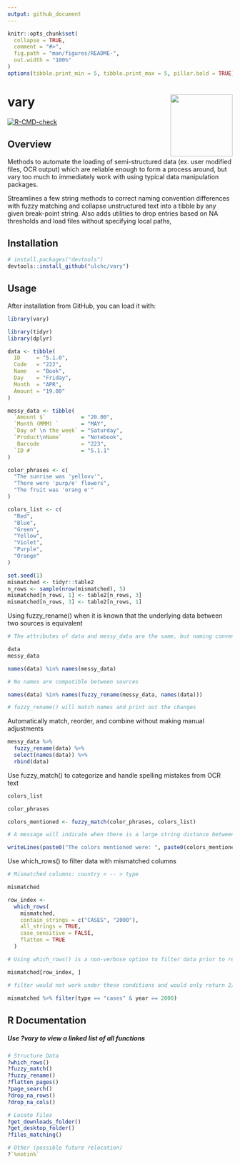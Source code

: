 ```yaml
---
output: github_document
---
```


<!-- README.md is generated from README.Rmd. Please edit that file -->

```r
knitr::opts_chunk$set(
  collapse = TRUE,
  comment = "#>",
  fig.path = "man/figures/README-",
  out.width = "100%"
)
options(tibble.print_min = 5, tibble.print_max = 5, pillar.bold = TRUE)
```

# vary <a href='https://github.com/ulchc/vary'><img src='man/figures/logo.png' align="right" height="139" /></a>
<!-- badges: start -->
[![R-CMD-check](https://github.com/ulchc/vary/actions/workflows/R-CMD-check.yaml/badge.svg)](https://github.com/ulchc/vary/actions/workflows/R-CMD-check.yaml)
<!-- badges: end -->

## Overview
Methods to automate the loading of semi-structured data (ex. user modified files, OCR output) which are reliable enough to form a process around, but vary too much to immediately work with using typical data manipulation packages. 

Streamlines a few string methods to correct naming convention differences with fuzzy matching and collapse unstructured text into a tibble by any given break-point string. Also adds utilities to drop entries based on NA thresholds and load files without specifying local paths, 

## Installation

```r
# install.packages("devtools")
devtools::install_github("ulchc/vary")
```

## Usage

After installation from GitHub, you can load it with:
```r
library(vary)
```

```r
library(tidyr)
library(dplyr)

data <- tibble(
  ID     = "5.1.0",
  Code   = "222",
  Name   = "Book",
  Day    = "Friday",
  Month  = "APR",
  Amount = "19.00"
)

messy_data <- tibble(
  `Amount $`           = "20.00",
  `Month (MMM) `       = "MAY",
  `Day of \n the week` = "Saturday",
  `Product\nName`      = "Notebook",
   Barcode             = "223",
  `ID #`               = "5.1.1"
)

color_phrases <- c(
  "The sunrise was 'yellovv'",
  "There were 'purp/e' flowers",
  "The fruit was 'orang e'"
)

colors_list <- c(
  "Red",
  "Blue",
  "Green",
  "Yellow",
  "Violet",
  "Purple",
  "Orange"
)

set.seed(1)
mismatched <- tidyr::table2
n_rows <- sample(nrow(mismatched), 5)
mismatched[n_rows, 1] <- table2[n_rows, 3]
mismatched[n_rows, 3] <- table2[n_rows, 1]
```

Using fuzzy_rename() when it is known that the underlying data between two sources is equivalent 
```r
# The attributes of data and messy_data are the same, but naming conventions between the sources differ
```

```r
data
messy_data
```

```r
names(data) %in% names(messy_data)

# No names are compatible between sources
```

```r
names(data) %in% names(fuzzy_rename(messy_data, names(data)))

# fuzzy_rename() will match names and print out the changes
```

Automatically match, reorder, and combine without making manual adjustments
```r
messy_data %>%
  fuzzy_rename(data) %>%
  select(names(data)) %>%
  rbind(data)
```

Use fuzzy_match() to categorize and handle spelling mistakes from OCR text
```r
colors_list
```
```r
color_phrases
```

```r
colors_mentioned <- fuzzy_match(color_phrases, colors_list)

# A message will indicate when there is a large string distance between fuzzy matches
```
```r
writeLines(paste0("The colors mentioned were: ", paste0(colors_mentioned, collapse = ", ")))
```

Use which_rows() to filter data with mismatched columns
```r
# Mismatched columns: country < -- > type
```
```r
mismatched
```

```r
row_index <-
  which_rows(
    mismatched,
    contain_strings = c("CASES", "2000"),
    all_strings = TRUE,
    case_sensitive = FALSE,
    flatten = TRUE
  )
```

```r
# Using which_rows() is a non-verbose option to filter data prior to resolving mismatched attributes
```
```r
mismatched[row_index, ]
```

```r
# filter would not work under these conditions and would only return 2/3 of the rows 
```
```r
mismatched %>% filter(type == "cases" & year == 2000)
```

## R Documentation

##### Use ?vary to view a linked list of all functions

```r
# Structure Data
?which_rows()
?fuzzy_match()
?fuzzy_rename()
?flatten_pages()
?page_search()
?drop_na_rows()
?drop_na_cols()

# Locate Files
?get_downloads_folder()
?get_desktop_folder()
?files_matching()

# Other (possible future relocation)
?`%notin%`
```

